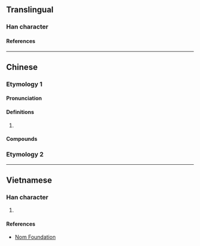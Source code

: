 {{also|旭}}
{{character info}}
==Translingual==

===Han character===
{{Han char|rn=72|rad=日|as=02|sn=6|four=47602|canj=KNA,XKNA|ids=⿱九日}}

====References====
{{Han ref|kx=0490.010|dkj=13748|dj=0851.020|hdz=21485.050|uh=65EE}}

----

==Chinese==

===Etymology 1===
{{zh-forms}}

====Pronunciation====
{{zh-pron
|m=gā
|m_note=gā: vernacular
|c=go1,ka1
|c_note=ka1 - vernacular, only in {{zh-l|山旮旯}}
|cat=
}}

====Definitions====
{{zh-hanzi}}

# {{zh-only|旮旯}}

====Compounds====
{{zh-der|旮旯|山旮旯}}

===Etymology 2===
{{zh-see|旭|v}}

----

==Vietnamese==

===Han character===
{{vi-readings|rs=日02|reading=ca}}

# {{rfdef|vi|sort=日02}}

====References====
* [http://nomfoundation.org/common/nom_details.php?codepoint=65ee Nom Foundation]